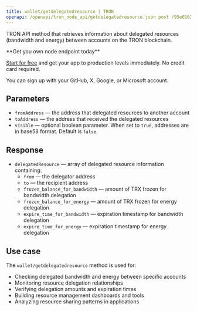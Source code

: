 ```yaml
---
title: wallet/getdelegatedresource | TRON
openapi: /openapi/tron_node_api/getdelegatedresource.json post /95e61622bf6a8af293978377718e3b77/wallet/getdelegatedresource
---
```


TRON API method that retrieves information about delegated resources (bandwidth and energy) between accounts on the TRON blockchain.

<Check>
**Get you own node endpoint today**

[Start for free](https://console.chainstack.com/) and get your app to production levels immediately. No credit card required.

You can sign up with your GitHub, X, Google, or Microsoft account.
</Check>


## Parameters

* `fromAddress` — the address that delegated resources to another account
* `toAddress` — the address that received the delegated resources
* `visible` — optional boolean parameter. When set to `true`, addresses are in base58 format. Default is `false`.

## Response

* `delegatedResource` — array of delegated resource information containing:
  * `from` — the delegator address
  * `to` — the recipient address  
  * `frozen_balance_for_bandwidth` — amount of TRX frozen for bandwidth delegation
  * `frozen_balance_for_energy` — amount of TRX frozen for energy delegation
  * `expire_time_for_bandwidth` — expiration timestamp for bandwidth delegation
  * `expire_time_for_energy` — expiration timestamp for energy delegation

## Use case

The `wallet/getdelegatedresource` method is used for:

* Checking delegated bandwidth and energy between specific accounts
* Monitoring resource delegation relationships
* Verifying delegation amounts and expiration times
* Building resource management dashboards and tools
* Analyzing resource sharing patterns in applications